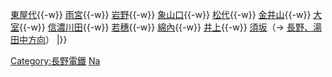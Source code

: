 {{鐵道路線|
| 模板名稱 = 屋代線
| 名稱 = [[File:NER-mark.svg|23px|長野電鐵|link=長野電鐵]] <small>[[長野電鐵]]</small> [[屋代線]]（[[廢線]]）
| 代表色 = red
| 背景色 = #CCCCCC 
| 車站列表 = [[屋代站|屋代]]{{-w}} [[東屋代站|東屋代]]{{-w}} [[雨宮站|雨宮]]{{-w}} [[岩野站|岩野]]{{-w}} [[象山口站|象山口]]{{-w}} [[松代站 (長野縣)|松代]]{{-w}} [[金井山站|金井山]]{{-w}} [[大室站|大室]]{{-w}} [[信濃川田站|信濃川田]]{{-w}} [[若穗站|若穗]]{{-w}} [[綿內站|綿內]]{{-w}} [[井上站|井上]]{{-w}} [[須坂站|須坂]]（→ [[Template:長野電鐵長野線|長野、湯田中方向]]）
|}}<noinclude>
[[Category:長野電鐵]]
[[Category:已廢線的鐵道路線模板|Na]]

</noinclude>